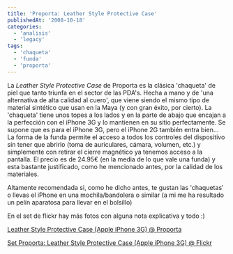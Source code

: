 ```yaml
---
title: 'Proporta: Leather Style Protective Case'
publishedAt: '2008-10-18'
categories:
  - 'analisis'
  - 'legacy'
tags:
  - 'chaqueta'
  - 'funda'
  - 'proporta'
---
```


La _Leather Style Protective Case_ de Proporta es la clásica 'chaqueta' de piel que tanto triunfa en el sector de las PDA's. Hecha a mano y de 'una alternativa de alta calidad al cuero', que viene siendo el mismo tipo de material sintético que usan en la Maya (y con gran éxito, por cierto). La 'chaqueta' tiene unos topes a los lados y en la parte de abajo que encajan a la perfección con el iPhone 3G y lo mantienen en su sitio perfectamente. Se supone que es para el iPhone 3G, pero el iPhone 2G también entra bien... La forma de la funda permite el acceso a todos los controles del dispositivo sin tener que abrirlo (toma de auriculares, cámara, volumen, etc.) y simplemente con retirar el cierre magnético ya tenemos acceso a la pantalla. El precio es de 24.95€ (en la media de lo que vale una funda) y esta bastante justificado, como he mencionado antes, por la calidad de los materiales.

Altamente recomendada si, como he dicho antes, te gustan las 'chaquetas' o llevas el iPhone en una mochila/bandolera o similar (a mi me ha resultado un pelín aparatosa para llevar en el bolsillo)

En el set de flickr hay más fotos con alguna nota explicativa y todo :)

[Leather Style Protective Case (Apple iPhone 3G) @ Proporta](http://www.proporta.com/F02/PPF02P05.php?t_id=4264&t_mode=des)

[Set Proporta: Leather Style Protective Case (Apple iPhone 3G) @ Flickr](http://www.flickr.com/photos/ryck/sets/72157608153499085/)

